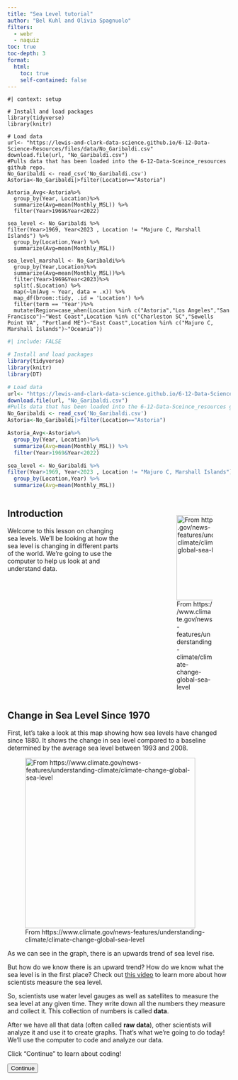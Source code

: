 ```yaml
---
title: "Sea Level tutorial"
author: "Bel Kuhl and Olivia Spagnuolo"
filters: 
  - webr
  - naquiz
toc: true
toc-depth: 3
format: 
  html: 
    toc: true
    self-contained: false
---
```


<script>
console.log("Script loaded");

document.addEventListener("DOMContentLoaded", function() {
    let currentPartIndex = 0;
    const parts = document.querySelectorAll(".tutorial-part");
    const buttons = document.querySelectorAll("button[id^='continue-button']");
    const nextButton = document.getElementById("next-button");
    const headerHeight = document.querySelector("header") ? document.querySelector("header").offsetHeight : 0;
    const sidebarLinks = document.querySelectorAll("#quarto-margin-sidebar .sidebar a"); // Updated selector

    // Log the selected elements
    console.log('Tutorial parts:', parts);
    console.log('Continue buttons:', buttons);

    // Hide all tutorial parts except the first one
    parts.forEach(function(part, index) {
        if (index !== 0) {
            part.style.display = "none";
        }
    });

    // Function to scroll to the top of the element, accounting for a fixed header
    function scrollToElement(element) {
        const elementTop = element.getBoundingClientRect().top + window.scrollY;
        window.scrollTo({
            top: elementTop - headerHeight,
            behavior: "smooth"
        });
    }

    // Function to show a specific part
    function showPart(index) {
        if (index >= 0 && index < parts.length) {
            parts.forEach((part, idx) => {
                part.style.display = (idx === index) ? "block" : "none";
            });
            scrollToElement(parts[index]);
            currentPartIndex = index;
        }
    }
    
     // Function to show all parts up to a specific index
    function showPartsUpTo(index) {
        parts.forEach((part, idx) => {
            if (idx <= index) {
                part.style.display = "block";
            }
            if (idx > index){
            part.style.display = "none";
}
        });
        scrollToElement(parts[index]);
        currentPartIndex = index;
    }

    // Add click event listeners to each button
    buttons.forEach(function(button, index) {
        button.addEventListener("click", function() {
            if (currentPartIndex < parts.length - 1) {
                parts[currentPartIndex].style.display = "block";
                buttons[currentPartIndex].style.display = "none";
                currentPartIndex++;
                showPartsUpTo(currentPartIndex);
            } else {
                alert("End of tutorial");
            }
        });
    });

    // Listen for hash changes to navigate to the correct section
    window.addEventListener("hashchange", function() {
        const hash = window.location.hash;
        if (hash) {
            const targetPart = document.querySelector(hash);
            if (targetPart) {
                const targetIndex = Array.prototype.indexOf.call(parts, targetPart);
                showPartsUpTo(targetIndex);
                buttons.forEach((button, idx) => {
                  if (idx < targetIndex) {
                  button.style.display="none";}
                  if (idx >= targetIndex) {
                  button.style.display="block";
}
                  });
            }
        }
    });

    // Check the URL hash on page load
    const initialHash = window.location.hash;
    if (initialHash) {
        const initialTarget = document.querySelector(initialHash);
        if (initialTarget) {
          const intialIndex=Array.prototype.indexOf.call(parts, initialTarget);
            showPartsUpTo(initalIndex);
            buttons.forEach((button, idx) => {
                if (idx < initialIndex) {
                    button.style.display = "none";
                }
            });
        }
    }
    // Add click event listener to the new next button
    if (nextButton) {
        nextButton.addEventListener("click", function() {
            window.location.href = "https://www.example.com"; 
        });
    }
});

</script>


```webr-r
#| context: setup

# Install and load packages
library(tidyverse)
library(knitr)

# Load data 
url<- "https://lewis-and-clark-data-science.github.io/6-12-Data-Science-Resources/files/data/No_Garibaldi.csv"
download.file(url, "No_Garibaldi.csv")
#Pulls data that has been loaded into the 6-12-Data-Sceince_resources github repo. 
No_Garibaldi <- read_csv('No_Garibaldi.csv')
Astoria<-No_Garibaldi|>filter(Location=="Astoria")

Astoria_Avg<-Astoria%>%
  group_by(Year, Location)%>%
  summarize(Avg=mean(Monthly_MSL)) %>% 
  filter(Year>1969&Year<2022)

sea_level <- No_Garibaldi %>% 
filter(Year>1969, Year<2023 , Location != "Majuro C, Marshall Islands") %>% 
  group_by(Location,Year) %>% 
  summarize(Avg=mean(Monthly_MSL))

sea_level_marshall <- No_Garibaldi%>%
  group_by(Year,Location)%>%
  summarize(Avg=mean(Monthly_MSL))%>%
  filter(Year>1969&Year<2023)%>% 
  split(.$Location) %>% 
  map(~lm(Avg ~ Year, data = .x)) %>% 
  map_df(broom::tidy, .id = 'Location') %>%
  filter(term == 'Year')%>%
  mutate(Region=case_when(Location %in% c("Astoria","Los Angeles","San Francisco")~"West Coast",Location %in% c("Charleston SC","Sewells Point VA", "Portland ME")~"East Coast",Location %in% c("Majuro C, Marshall Islands")~"Oceania"))
```

```r
#| include: FALSE

# Install and load packages
library(tidyverse)
library(knitr)
library(DT)

# Load data 
url<- "https://lewis-and-clark-data-science.github.io/6-12-Data-Science-Resources/files/data/No_Garibaldi.csv"
download.file(url, "No_Garibaldi.csv")
#Pulls data that has been loaded into the 6-12-Data-Sceince_resources github repo. 
No_Garibaldi <- read_csv('No_Garibaldi.csv')
Astoria<-No_Garibaldi|>filter(Location=="Astoria")

Astoria_Avg<-Astoria%>%
  group_by(Year, Location)%>%
  summarize(Avg=mean(Monthly_MSL)) %>% 
  filter(Year>1969&Year<2022)

sea_level <- No_Garibaldi %>% 
filter(Year>1969, Year<2023 , Location != "Majuro C, Marshall Islands") %>% 
  group_by(Location,Year) %>% 
  summarize(Avg=mean(Monthly_MSL))
```

::: columns
::: {.column width="55%"}

## Introduction

Welcome to this lesson on changing sea levels. We'll be looking at how the sea level is changing in different parts of the world. We're going to use the computer to help us look at and understand data. 
:::
::: {.column width="10%"}
:::
::: {.column width="35%"}

<br>

![From https://www.climate.gov/news-features/understanding-climate/climate-change-global-sea-level](https://lewis-and-clark-data-science.github.io/6-12-Data-Science-Resources/files/figures/sea_houses.jpg){fig-align="right" fig-alt="sea hitting houses" height="2in"}
:::
::: 
<div class="tutorial-part" style="display: block;">


## Change in Sea Level Since 1970

First, let's take a look at this map showing how sea levels have changed since 1880. It shows the change in sea level compared to a baseline determined by the average sea level between 1993 and 2008.

![From https://www.climate.gov/news-features/understanding-climate/climate-change-global-sea-level](https://lewis-and-clark-data-science.github.io/6-12-Data-Science-Resources/files/figures/graph_sealevel.png){fig-align="left" fig-alt="Average global sea level change" height="4in"}

As we can see in the graph, there is an upwards trend of sea level rise. 

But how do we know there is an upward trend? How do we know what the sea level is in the first place? Check out [this video](https://www.britannica.com/video/179993/sea-level) to learn more about how scientists measure the sea level.

So, scientists use water level gauges as well as satellites to measure the sea level at any given time. They write down all the numbers they measure and collect it. This collection of numbers is called **data**. 

After we have all that data (often called **raw data**), other scientists will analyze it and use it to create graphs. That's what we're going to do today! We'll use the computer to code and analyze our data. 

Click "Continue" to learn about coding!

<button id="continue-button" class="btn btn-primary float-start me-2">Continue</button>
</div>

<div class="tutorial-part" style="display: none;">

### Using R

We will use a coding language called "R". Basically, "R" is a collection of commands that the computer understands. You can tell the computer one of the commands and it will know to do something.

For example one command the computer knows is multiplication! Try typing `5*3` in the box right below this. Then click the green play button that says "run code"

::: panel-tabset

## Code editor

```webr-r
# Type your code here!


```

## Answer

**Press** run code

```webr-r
# Type your code here!
5*3

```
:::

What happened? Did you see the number 15 pop out?

The computer can also do very complicated things, like create graphs. We'll learn more about that later in this tutorial.

The box above where you typed `5*3` is called a **code chunk**. You can type commands into any similar box and it will tell the computer to do various things.

Here's another code chunk you can try typing something into. Maybe you want to try a division problem? Or maybe you want the computer to say hello to you? There's a few different tabs you can click on to learn how to do cool things!

::: panel-tabset
## Code editor

Want to try out your own code? Maybe another math problem? Here's a place to do that. Otherwise click on the tabs to learn something new!

```webr
#Type your code here



```

## Say hello

Would you like the computer to say hello to you?

First, type your name where the blank \_\_\_\_\_\_\_ is, in the second code chunk. Don't delete the quotation marks.

Here's an example:

```webr
#| read-only: true
name = "Olivia"
```

Now your turn. **Type** your name instead of the blank \_\_\_\_\_ and then **click** play:

```webr
name = "_____"

cat("Hello", name, "How are you today?")

```

## Find the largest number

We can use r to find the largest number in a long list of numbers. To try this out, type a bunch of numbers inside the parentheses (\_\_\_\_\_\_). Separate your numbers with a comma. Don't delete anything else!

Here's an example:

```webr-r
#| read-only:true
numbers = c(41, 55, 98, 104, 2, 8)
```

Now you try. **Type** your numbers after the first parenthesis and separate them with a comma. Then **click** run.

```webr-r
numbers = c(_,_,_,_,_,_)
```

Now let's run a function that will tell us which number is the biggest. **Click** the play button on this code chunk too.

```webr-r
max(numbers)
```

:::


<button id="continue-button" class="btn btn-primary float-start me-2">Continue</button>
</div>

<div class="tutorial-part" style="display: none;">

## Our data 

Now we're going to use coding to learn more about sea level. As we learned, scientists use satellites and water level gauges to measure the sea level. They collect all those numbers and it becomes **data**. 

Let's take a look at some sea level data for various coastal towns in the US. Click the blue box below to see the data. 

::: {.callout-note collapse="true"}
## Click this to see our data!

```r
#| echo: false
#| output: true
datatable(sea_level)
```
:::

Here, we see the average change in Sea Level recorded in various locations from 1970-2021. It's pretty hard to get any meaningful information from just that table of information - there's so many numbers to look at. Luckily, we can use R to better understand it and make graphs.

First, let's try to understand a bit of what's going on in the data table. 

-   At the top of the table, there are bolded words. These are column titles and refer to the **variable names**. 

-   Underneath the variable names, you'll see individual **entries** for the data. 

-   At the very bottom of the data table, you can click to different pages of data and see how many total entries there are.


::: panel-tabset

## Question

::: question 

*How many data entries are there in the data?* 

::: choices
::: {.choice .correct-choice}
318 data entries
:::
::: choice
99 data entries
:::
::: choice
10 data entries
:::
::: choice
400 data entries
:::
:::
:::
:::


::: panel-tabset

## Question

::: question 

The `Avg` column shows the average change in sea level compared to **WHAT?????** year.

*What was the average sea level change in Astoria in 1974?*

::: choices
::: choice
1.002
:::
::: choice
0.06667
:::
::: {.choice .correct-choice}
0.03383
:::
::: choice
-0.0432
:::
:::
:::
:::

<button id="continue-button" class="btn btn-primary float-start me-2">Continue</button>
</div>

<div class="tutorial-part" style="display: none;">

### Data Locations

Now let's look at where the data comes from. Can you figure out all the locations where sea level data was measured? Look back at the data and try to find some of the locations! 

It's probably kind of hard to find all the different locations. Luckily, we can use R to help us. The command `unique()` will tell us all the different data entries in one column. Let's use it with the `Location` column to find all the locations. 

::: panel-tabset

## Code editor

**Press** run code

```webr-r
unique(sea_level$Location)

```

## Learn more about the code

The code we used to find the different locations is `unique(sea_level$Location)`. Here's what all the parts of it do: 

-   `unique`: outputs all the different data entries in a column

-   `sea_level`: tells the computer to focus on the data set named 'sea_level'

-   `$`: tells the computer we are about to tell it the name of a column

-   `Location`: this is the name of the column we want to focus on 

## Coding Challenge

Can you figure out a way to see **all** the different years in the data set? 

Hint: Use the `unique()` function again on a different column! Make sure you spell everything correctly and use the exact capitalization as in the dataset. 

```webr-r
#Type your code here


```

## Challenge Answer

```webr-r
unique(sea_level$Year)
```

:::

<button id="continue-button" class="btn btn-primary float-start me-2">Continue</button>
</div>

<div class="tutorial-part" style="display: none;">

Here's a map of all the locations we have in our data: 

![](https://lewis-and-clark-data-science.github.io/6-12-Data-Science-Resources/files/figures/Map_w_Labels.png)

So, what do you think all this data is telling us? 

::: {.border-left}

**Stop and think**

-   How do you think the sea level has changed from 1970 to 2021? 

    -   Look back at the data and see if you can tell if it is rising or getting lower? 

    -   Is it easy or difficult to tell how it is changing? 

-   Focus on Astoria (the location shown first in the data). How has the sea level in Astoria changed from 1970-2021? 

Discuss with your neighbor how you think it is changing. 

:::

<button id="continue-button" class="btn btn-primary float-start me-2">Continue</button>
</div>

<div class="tutorial-part" style="display: none;">

## Graphing our data

It was probably difficult to tell how the sea level is changing overall. Luckily we can use coding to help us out. We can create different types of graphs through coding. 

### Astoria Scatterplot

Let's start by focusing on Astoria and create a scatter plot. A scatter plot will plot a point for each individual data entry.

**Press** run code

```webr-r
Astoria_Avg <- filter(sea_level, Location=="Astoria")
  
ggplot(Astoria_Avg,aes(x=Year,y=Avg))+
  geom_point(color="salmon")+
  labs(title="Average Change In Sea Level per Meter in Astoria",y="Average Change in Sea Level (m)")+
  theme_light()
```

What can you tell from this graph? Does it help you understand how sea level is changing in Astoria? What would you add to make it easier to tell how sea level is changing? 

<button id="continue-button" class="btn btn-primary float-start me-2">Continue</button>
</div>

<div class="tutorial-part" style="display: none;">

### Astoria scatterplot with line of best fit

One thing we can do to help understand the graph is add a line of best fit. This will help us see the overall trend of how sea level is changing. We can add a line of best fit very easily by adding on one more command to our code. 

*Code Challenge*: Can you spot what is different in this code compared to the previous graph code? What did we add to make a line of best fit? What color do you think the line will be? 

**Press** run code

```webr-r
Astoria_Avg <- filter(sea_level, Location=="Astoria")
  
ggplot(Astoria_Avg,aes(x=Year,y=Avg))+
  geom_point(color="salmon")+
  labs(title="Average Change In Sea Level per Meter in Astoria",y="Average Change in Sea Level (m)")+
  theme_light()+
  geom_smooth(method="lm",color="black",se=FALSE)
```


::: {.border-left}
**Stop and think**

Talk with your neighbor about the graphs!

-   What do you notice?

-   What do you wonder? 

-   What is the overall trend?
        
-   What else would you like to know? 
:::

<button id="continue-button" class="btn btn-primary float-start me-2">Continue</button>
</div>

<div class="tutorial-part" style="display: none;">


### Scatterplot of other locations

Although the data varies per year, there appears to be an upwards trend within this data. This is an indicator for rising sea levels in this area.

How does this compare to other locations within the United States? Let's take a look at the 6 different locations across the US.

Let's look at a linear trend of these locations.

**Press** run code

```webr-r

ggplot(sea_level, aes(x = Year, y = Avg, color = Location)) +
  geom_point(size=0.5)+  geom_smooth(method = lm, se = FALSE)+
  facet_wrap(vars(Location))+
  facet_wrap(. ~ factor(Location, levels = c("Astoria", "San Francisco", "Los Angeles","Portland ME","Sewells Point VA","Charleston SC")))+
  scale_color_manual(values = c(
    "Astoria" = "salmon",
    "Charleston SC" = "gold",
    "Los Angeles" = "chartreuse",
    "Portland ME" = "cyan2",
    "San Francisco" = "blue",
    "Sewells Point VA" = "blueviolet"))  +
  theme_light()+
  labs(title="Change in Sea Level from 1970-2022",x="Year",y="Meters")+
  theme(axis.text.x = element_text(angle = 45, hjust = 1))
```

::: {.border-left}
**Stop and think**

Talk with your neighbor about the graph!

-   What do you notice?

-   What do you wonder? 

-   What is the overall trend in different locations?
        
-   What else would you like to know? 
:::


<button id="continue-button" class="btn btn-primary float-start me-2">Continue</button>
</div>

<div class="tutorial-part" style="display: none;">

### Bar graph of other locations

Turning to a more global scale, how does this compare to the low-lying island nation of Marshall Islands?

To represent this question, we can use a bar graph.

::: {.border-left}
**Stop and think**

What is the difference between a bar graph and a scatterplot?

Why might we use a bar graph to compare locations?
:::

<button id="continue-button" class="btn btn-primary float-start me-2">Continue</button>
</div>

<div class="tutorial-part" style="display: none;">

#### **Create a bar graph**

Here's the code to create a bar graph comparing the locations we previously looked at and the Marshall Islands. 

**Press** run code

```webr-r

ggplot(sea_level_marshall, aes(x = reorder(Location, estimate), y = estimate, fill=Location)) +
  geom_col(position="dodge")+
  theme_light()+
  labs(x="Location", y="Slope (m)",
       title="Change in the Change of Sea Level from 1970-2022")+
  facet_grid(. ~ factor(Region, levels = c("West Coast", "East Coast", "Oceania")), drop = TRUE, scales = "free_x", space = "free") +
  scale_fill_manual(values=c("Astoria"="salmon", "Charleston SC"="gold", 
                             "Los Angeles"="chartreuse","Portland ME"="cyan2",
                             "San Francisco"="blue","Sewells Point VA"="blueviolet",
                             "Majuro C, Marshall Islands" = "forestgreen")) +
  theme_light() +
  theme(axis.text.x = element_text(angle = 45, hjust = 1))
```


::: {.border-left}
**Stop and think**

Talk with your neighbor about the graph!

-   How is a bar graph different than a scatterplot? 

-   What information did you learn from the bar graph that you **did not** notice in the scatter plot?

-   Why might the sea level be rising faster in some locations than others? 
        
-   What else would you like to know? 
:::

<button id="continue-button" class="btn btn-primary float-start me-2">Continue</button>
</div>

<div class="tutorial-part" style="display: none;">

## Congratulations!!

You finished this tutorial on sea level! Nice work! Hopefully you learned a little bit about how we can use coding to create graphs. 

Data science can take on many forms, from data collection to coding. This is just a little nibble of the possibilities data science has to offer; there is so much more to chew on!

::: columns

::: {.column width="50%"}

![from.giphy.com](https://i.giphy.com/media/v1.Y2lkPTc5MGI3NjExYnZvaTA1c3N0aXJ3NnZscDl6MHRhdDFwb2xhZDZldDgzeHJtcjlvcSZlcD12MV9pbnRlcm5hbF9naWZfYnlfaWQmY3Q9Zw/m6dm34kEpM1gc/giphy.gif)
:::

::: {.column width="50%"}

![from.giphy.com](https://i.giphy.com/media/v1.Y2lkPTc5MGI3NjExanRhamlkaHVkNnhuaWRhN3Y3aWxrMG95MzM1cDRtaTQ3ZTBscTgxMyZlcD12MV9pbnRlcm5hbF9naWZfYnlfaWQmY3Q9Zw/3oKIPjagnSA6mZWS1G/giphy.gif)
:::
:::
</div>